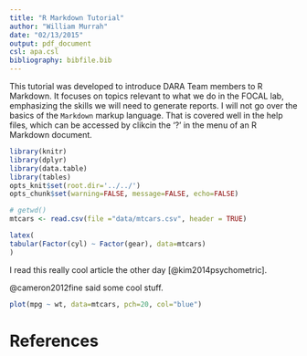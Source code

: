 ```yaml
---
title: "R Markdown Tutorial"
author: "William Murrah"
date: "02/13/2015"
output: pdf_document
csl: apa.csl
bibliography: bibfile.bib
---
```


This tutorial was developed to introduce DARA Team members to R Markdown. It focuses on topics relevant to what we do in the FOCAL lab, emphasizing the skills we will need to generate reports. I will not go over the basics of the `Markdown` markup language. That is covered well in the help files, which can be accessed by clikcin the '?' in the menu of an R Markdown document. 

```r
library(knitr)
library(dplyr)
library(data.table)
library(tables)
opts_knit$set(root.dir='../../')
opts_chunk$set(warning=FALSE, message=FALSE, echo=FALSE)              
```


```r
# getwd()
mtcars <- read.csv(file ="data/mtcars.csv", header = TRUE)
```


```r
latex(
tabular(Factor(cyl) ~ Factor(gear), data=mtcars)
)
```

I read this really cool article the other day [@kim2014psychometric].

@cameron2012fine said some cool stuff.

```r
plot(mpg ~ wt, data=mtcars, pch=20, col="blue")
```


# References